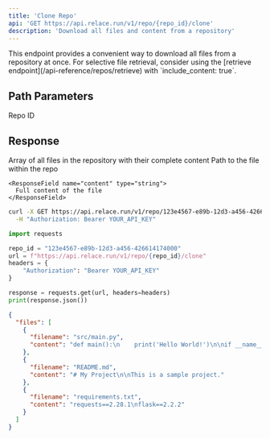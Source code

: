 ```yaml
---
title: 'Clone Repo'
api: 'GET https://api.relace.run/v1/repo/{repo_id}/clone'
description: 'Download all files and content from a repository'
---
```


<Note>
  This endpoint provides a convenient way to download all files from a repository at once. For selective file retrieval, consider using the [retrieve endpoint](/api-reference/repos/retrieve) with `include_content: true`.
</Note>

## Path Parameters

<ParamField path="repo_id" type="string" required>
  Repo ID
</ParamField>

## Response

<ResponseField name="files" type="array">
  Array of all files in the repository with their complete content
  
  <Expandable title="properties" defaultOpen={false}>
    <ResponseField name="filename" type="string">
      Path to the file within the repo
    </ResponseField>

    <ResponseField name="content" type="string">
      Full content of the file
    </ResponseField>
  </Expandable>
</ResponseField>

<RequestExample>

```bash cURL
curl -X GET https://api.relace.run/v1/repo/123e4567-e89b-12d3-a456-426614174000/clone \
  -H "Authorization: Bearer YOUR_API_KEY"
```

```python Python
import requests

repo_id = "123e4567-e89b-12d3-a456-426614174000"
url = f"https://api.relace.run/v1/repo/{repo_id}/clone"
headers = {
    "Authorization": "Bearer YOUR_API_KEY"
}

response = requests.get(url, headers=headers)
print(response.json())
```

</RequestExample>

<ResponseExample>

```json Response
{
  "files": [
    {
      "filename": "src/main.py",
      "content": "def main():\n    print('Hello World!')\n\nif __name__ == '__main__':\n    main()"
    },
    {
      "filename": "README.md",
      "content": "# My Project\n\nThis is a sample project."
    },
    {
      "filename": "requirements.txt",
      "content": "requests==2.28.1\nflask==2.2.2"
    }
  ]
}
```

</ResponseExample>